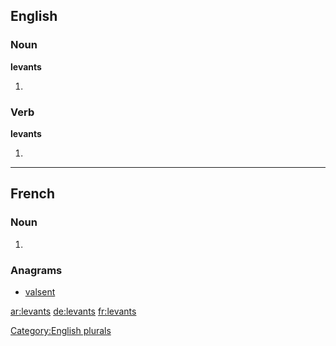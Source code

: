 ==English==

===Noun===
'''levants'''

# {{plural of |[[levant]]}}

===Verb===
'''levants'''

# {{third-person singular of|levant}}

[[Category:English plurals]]

----

==French==

===Noun===
{{infl|fr|plural}} {{m|p}}

# {{plural of|levant|lang=fr}}

===Anagrams===
* [[valsent#French|valsent]]

[[ar:levants]]
[[de:levants]]
[[fr:levants]]
